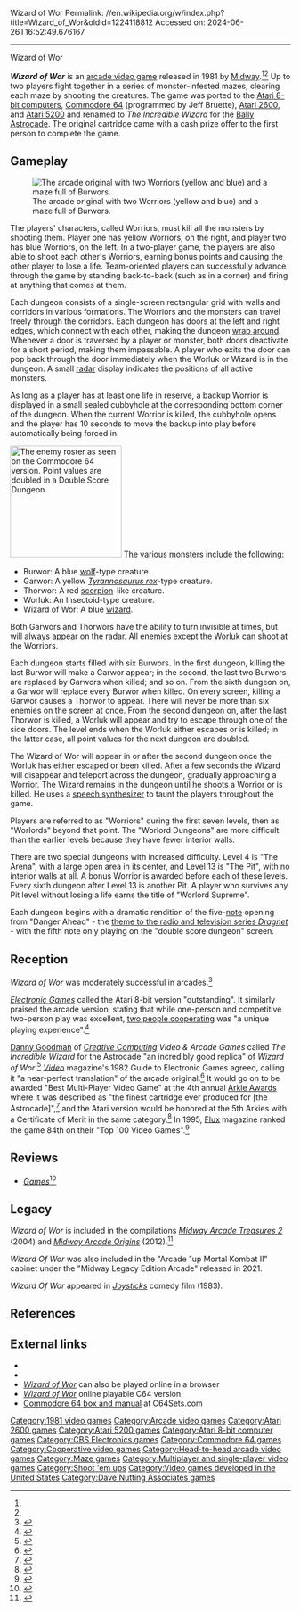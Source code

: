 Wizard of Wor
Permalink: //en.wikipedia.org/w/index.php?title=Wizard_of_Wor&oldid=1224118812
Accessed on: 2024-06-26T16:52:49.676167



------
Wizard of Wor
{{More citations needed|date=May 2010}}
{{Infobox video game
|title = Wizard of Wor
|image = Wizard_of_Wor_arcade_flyer.png
|caption = Arcade flyer
|developer = {{Unbulleted list|[[Dave Nutting Associates]]|Gabriel Industries (2600)}}
|publisher = {{Unbulleted list|[[Midway Games|Midway]]|[[CBS Electronics]] (2600)| Roklan (Atari 8-bit)}}
|designer = Tom McHugh<ref name="giantlist"/><br>[[Dave Nutting]]<ref name="giantlist">{{citation|url=https://dadgum.com/giantlist/|title=The Giant List of Classic Game Programmers |last1=Hague |first1=James}}</ref>
|release = {{unbulleted list|'''June 5, 1981:''' Arcade<ref name="cashbox">{{cite magazine |title=Manufacturers Equipment |magazine=[[Cash Box]] |date=5 February 1983 |page=35 |url=https://archive.org/details/cashbox44unse_33/page/n34 |publisher=Cash Box Pub. Co.}}</ref><ref name="gov">{{cite web |title=Wizard of Wor (Registration Number PA0000116405) |url=https://cocatalog.loc.gov |website=[[United States Copyright Office]] |access-date=1 June 2021}}</ref>|'''1981:''' Atari 8-bit|'''1983:''' Commodore 64}}
|genre = [[List of maze video games|Maze]]
|modes = [[Single-player]], 2 player simultaneous
|arcade system =
|platforms = [[Arcade video game|Arcade]], [[Atari 8-bit]], [[Atari 2600]], [[Atari 5200]], [[Bally Astrocade]], [[Commodore 64]]
}}

'''''Wizard of Wor''''' is an [[arcade video game]] released in 1981 by [[Midway Games|Midway]].<ref name="cashbox"/><ref name="gov"/> Up to two players fight together in a series of monster-infested mazes, clearing each maze by shooting the creatures. The game was ported to the [[Atari 8-bit computers]], [[Commodore 64]] (programmed by Jeff Bruette), [[Atari 2600]], and [[Atari 5200]] and renamed to ''The Incredible Wizard'' for the [[Bally Astrocade]]. The original cartridge came with a cash prize offer to the first person to complete the game.

==Gameplay==
[[File:Wizard of wor gameplay.png|thumb|left|The arcade original with two Worriors (yellow and blue) and a maze full of Burwors.]]

The players' characters, called Worriors, must kill all the monsters by shooting them. Player one has yellow Worriors, on the right, and player two has blue Worriors, on the left. In a two-player game, the players are also able to shoot each other's Worriors, earning bonus points and causing the other player to lose a life. Team-oriented players can successfully advance through the game by standing back-to-back (such as in a corner) and firing at anything that comes at them.

Each dungeon consists of a single-screen rectangular grid with walls and corridors in various formations. The Worriors and the monsters can travel freely through the corridors. Each dungeon has doors at the left and right edges, which connect with each other, making the dungeon [[wraparound (video games)|wrap around]]. Whenever a door is traversed by a player or monster, both doors deactivate for a short period, making them impassable. A player who exits the door can pop back through the door immediately when the Worluk or Wizard is in the dungeon. A small [[radar]] display indicates the positions of all active monsters.

As long as a player has at least one life in reserve, a backup Worrior is displayed in a small sealed cubbyhole at the corresponding bottom corner of the dungeon. When the current Worrior is killed, the cubbyhole opens and the player has 10 seconds to move the backup into play before automatically being forced in.

[[Image:Wizard of wor enemies.png|200px|thumb|The enemy roster as seen on the Commodore 64 version. Point values are doubled in a Double Score Dungeon.]]
The various monsters include the following:
* Burwor: A blue [[wolf]]-type creature. 
* Garwor: A yellow ''[[Tyrannosaurus|Tyrannosaurus rex]]''-type creature.
* Thorwor: A red [[scorpion]]-like creature.
* Worluk: An Insectoid-type creature.
* Wizard of Wor: A blue [[Wizard (fantasy)|wizard]].

Both Garwors and Thorwors have the ability to turn invisible at times, but will always appear on the radar. All enemies except the Worluk can shoot at the Worriors.

Each dungeon starts filled with six Burwors. In the first dungeon, killing the last Burwor will make a Garwor appear; in the second, the last two Burwors are replaced by Garwors when killed; and so on. From the sixth dungeon on, a Garwor will replace every Burwor when killed. On every screen, killing a Garwor causes a Thorwor to appear. There will never be more than six enemies on the screen at once. From the second dungeon on, after the last Thorwor is killed, a Worluk will appear and try to escape through one of the side doors. The level ends when the Worluk either escapes or is killed; in the latter case, all point values for the next dungeon are doubled.

The Wizard of Wor will appear in or after the second dungeon once the Worluk has either escaped or been killed. After a few seconds the Wizard will disappear and teleport across the dungeon, gradually approaching a Worrior. The Wizard remains in the dungeon until he shoots a Worrior or is killed. He uses a [[speech synthesizer]] to taunt the players throughout the game.

Players are referred to as "Worriors" during the first seven levels, then as "Worlords" beyond that point. The "Worlord Dungeons" are more difficult than the earlier levels because they have fewer interior walls.

There are two special dungeons with increased difficulty. Level 4 is "The Arena", with a large open area in its center, and Level 13 is "The Pit", with no interior walls at all. A bonus Worrior is awarded before each of these levels. Every sixth dungeon after Level 13 is another Pit. A player who survives any Pit level without losing a life earns the title of "Worlord Supreme".

Each dungeon begins with a dramatic rendition of the five-[[Musical note|note]] opening from "Danger Ahead" - the [[Dragnet (theme music)|theme to the radio and television series ''Dragnet'']] - with the fifth note only playing on the "double score dungeon" screen.

==Reception==
''Wizard of Wor'' was moderately successful in arcades.<ref name="pearl198306">{{cite news | url=https://archive.org/stream/electronic-games-magazine-1983-06/Electronic_Games_Issue_16_Vol_02_04_1983_Jun#page/n79/mode/2up | title=Closet Classics | work=Electronic Games | date=June 1983 | accessdate=6 January 2015 | author=Pearl, Rick | pages=82}}</ref>

''[[Electronic Games]]'' called the Atari 8-bit version "outstanding". It similarly praised the arcade version, stating that while one-person and competitive two-person play was excellent, [[Cooperative video game|two people cooperating]] was "a unique playing experience".<ref name="eg198306">{{cite news | url=https://archive.org/stream/electronic-games-magazine-1983-06/Electronic_Games_Issue_16_Vol_02_04_1983_Jun#page/n45/mode/2up | title=The Players Guide to Fantasy Games | work=Electronic Games | date=June 1983 | accessdate=6 January 2015 | pages=47}}</ref>

[[Danny Goodman]] of ''[[Creative Computing]] Video & Arcade Games'' called ''The Incredible Wizard'' for the Astrocade "an incredibly good replica" of ''Wizard of Wor''.<ref name="goodman1983spring">{{Cite magazine |last=Goodman |first=Danny |author-link=Danny Goodman |date=Spring 1983 |title=Home Video Games: Video Games Update |url=http://www.atarimagazines.com/cva/v1n1/vgupdate.php |magazine=Creative Computing Video & Arcade Games |page=32}}</ref> ''[[Video (magazine)|Video]]'' magazine's 1982 Guide to Electronic Games agreed, calling it "a near-perfect translation" of the arcade original.<ref>{{cite journal |last1= Kunkel |first1= Bill |author-link1= Bill Kunkel (gaming)|last2= Katz |first2= Arnie |author-link2= Arnie Katz|date= November 1982 |title= Video's Guide to Electronic Games |journal= [[Video (magazine)|Video]]|publisher= Reese Communications|volume= 6|issue= 8|pages= 47–56, 108|issn= 0147-8907}}</ref>{{rp|53}} It would go on to be awarded "Best Multi-Player Video Game" at the 4th annual [[Arkie Awards]] where it was described as "the finest cartridge ever produced for [the Astrocade]",<ref>{{cite journal |last1= Kunkel |first1= Bill |author-link1= Bill Kunkel (gaming)|last2= Katz |first2= Arnie |author-link2= Arnie Katz|date= February 1983 |title= Arcade Alley: The Fourth Annual Arcade Awards |journal= [[Video (magazine)|Video]]|publisher= Reese Communications|volume= 6|issue= 11|pages= 30, 108|issn= 0147-8907}}</ref>{{rp|30}} and the Atari version would be honored at the 5th Arkies with a Certificate of Merit in the same category.<ref>{{cite journal |last1= Kunkel |first1= Bill |author-link1= Bill Kunkel (gaming)|last2= Katz |first2= Arnie |author-link2= Arnie Katz|date= February 1984 |title= Arcade Alley: The 1984 Arcade Awards, Part II |journal= [[Video (magazine)|Video]]|publisher= Reese Communications|volume= 7|issue= 11|pages= 28–29|issn= 0147-8907}}</ref>{{rp|29}} In 1995, [[Flux (magazine)|Flux]] magazine ranked the game 84th on their "Top 100 Video Games".<ref>{{Cite journal |date=April 1995 |title=Top 100 Video Games |url=https://archive.org/details/flux-issue-4/page/n31/mode/2up |journal=Flux |publisher=Harris Publications |issue=4 |pages=32}}</ref>

==Reviews==
* ''[[Games (magazine)|Games]]''<ref>{{cite web | url=https://archive.org/details/games-34-1982-december/page/n49/mode/2up | title=GAMES Magazine #34 | date=December 1982}}</ref>

==Legacy==
''Wizard of Wor'' is included in the compilations ''[[Midway Arcade Treasures 2]]'' (2004) and ''[[Midway Arcade Origins]]'' (2012).<ref>{{Cite web|url=http://www.ign.com/articles/2012/11/14/midway-arcade-origins-review|title = Midway Arcade Origins Review - IGN| date=14 November 2012}}</ref>

''Wizard Of Wor'' was also included in the "Arcade 1up Mortal Kombat II" cabinet under the "Midway Legacy Edition Arcade" released in 2021.

''Wizard Of Wor'' appeared in ''[[Joysticks (film)|Joysticks]]'' comedy film (1983).

==References==
{{reflist}}

==External links==
* {{Internet Archive|youtube-5ZITTeNTCEk|Arcade gameplay}}
* {{IAg|atr_Wizard_Of_Wor_v1}}
* [http://wizardofwor.krissz.hu/ ''Wizard of Wor''] can also be played online in a browser
* [https://c64online.com/c64-games/wizard-of-wor/ ''Wizard of Wor''] online playable C64 version
* [http://www.c64sets.com/set.html?id=125 Commodore 64 box and manual] at C64Sets.com

{{DEFAULTSORT:Wizard Of Wor}}
[[Category:1981 video games]]
[[Category:Arcade video games]]
[[Category:Atari 2600 games]]
[[Category:Atari 5200 games]]
[[Category:Atari 8-bit computer games]]
[[Category:CBS Electronics games]]
[[Category:Commodore 64 games]]
[[Category:Cooperative video games]]
[[Category:Head-to-head arcade video games]]
[[Category:Maze games]]
[[Category:Multiplayer and single-player video games]]
[[Category:Shoot 'em ups]]
[[Category:Video games developed in the United States]]
[[Category:Dave Nutting Associates games]]